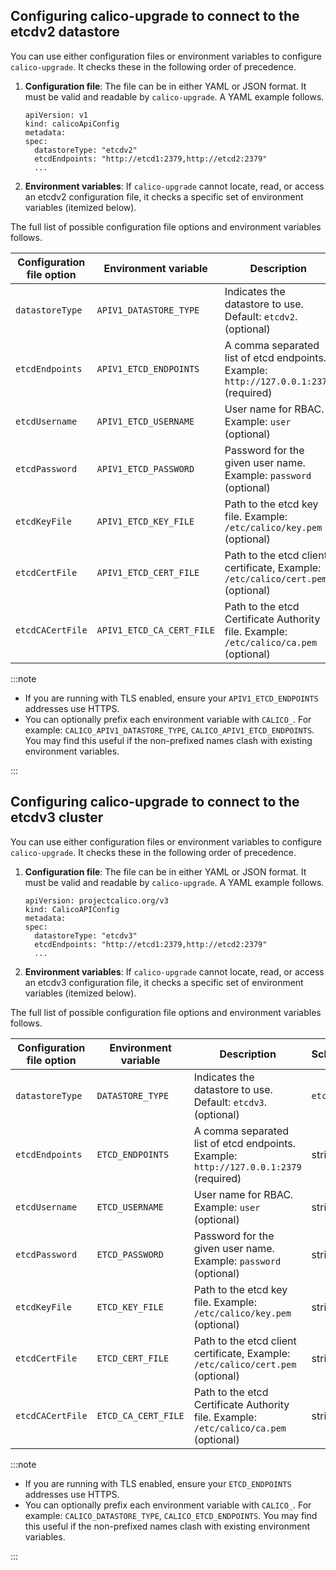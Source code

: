 ## Configuring calico-upgrade to connect to the etcdv2 datastore

You can use either configuration files or environment variables to configure
`calico-upgrade`. It checks these in the following order of precedence.

1. **Configuration file**: The file can be in either YAML or JSON format. It
   must be valid and readable by `calico-upgrade`. A YAML example follows.

   ```
   apiVersion: v1
   kind: calicoApiConfig
   metadata:
   spec:
     datastoreType: "etcdv2"
     etcdEndpoints: "http://etcd1:2379,http://etcd2:2379"
     ...
   ```

1. **Environment variables**: If `calico-upgrade` cannot locate, read, or access an
   etcdv2 configuration file, it checks a specific set of environment variables
   (itemized below).

The full list of possible configuration file options and environment variables follows.

| Configuration file option | Environment variable      | Description                                                                           | Schema   |
| ------------------------- | ------------------------- | ------------------------------------------------------------------------------------- | -------- |
| `datastoreType`           | `APIV1_DATASTORE_TYPE`    | Indicates the datastore to use. Default: `etcdv2`. (optional)                         | `etcdv2` |
| `etcdEndpoints`           | `APIV1_ETCD_ENDPOINTS`    | A comma separated list of etcd endpoints. Example: `http://127.0.0.1:2379` (required) | string   |
| `etcdUsername`            | `APIV1_ETCD_USERNAME`     | User name for RBAC. Example: `user` (optional)                                        | string   |
| `etcdPassword`            | `APIV1_ETCD_PASSWORD`     | Password for the given user name. Example: `password` (optional)                      | string   |
| `etcdKeyFile`             | `APIV1_ETCD_KEY_FILE`     | Path to the etcd key file. Example: `/etc/calico/key.pem` (optional)                  | string   |
| `etcdCertFile`            | `APIV1_ETCD_CERT_FILE`    | Path to the etcd client certificate, Example: `/etc/calico/cert.pem` (optional)       | string   |
| `etcdCACertFile`          | `APIV1_ETCD_CA_CERT_FILE` | Path to the etcd Certificate Authority file. Example: `/etc/calico/ca.pem` (optional) | string   |

:::note

- If you are running with TLS enabled, ensure your `APIV1_ETCD_ENDPOINTS` addresses
  use HTTPS.
- You can optionally prefix each environment variable with `CALICO_`. For example:
  `CALICO_APIV1_DATASTORE_TYPE`, `CALICO_APIV1_ETCD_ENDPOINTS`. You may find this
  useful if the non-prefixed names clash with existing environment variables.

:::

## Configuring calico-upgrade to connect to the etcdv3 cluster

You can use either configuration files or environment variables to configure
`calico-upgrade`. It checks these in the following order of precedence.

1. **Configuration file**: The file can be in either YAML or JSON format. It
   must be valid and readable by `calico-upgrade`. A YAML example follows.

   ```
   apiVersion: projectcalico.org/v3
   kind: CalicoAPIConfig
   metadata:
   spec:
     datastoreType: "etcdv3"
     etcdEndpoints: "http://etcd1:2379,http://etcd2:2379"
     ...
   ```

1. **Environment variables**: If `calico-upgrade` cannot locate, read, or access an
   etcdv3 configuration file, it checks a specific set of environment variables
   (itemized below).

The full list of possible configuration file options and environment variables follows.

| Configuration file option | Environment variable | Description                                                                           | Schema   |
| ------------------------- | -------------------- | ------------------------------------------------------------------------------------- | -------- |
| `datastoreType`           | `DATASTORE_TYPE`     | Indicates the datastore to use. Default: `etcdv3`. (optional)                         | `etcdv3` |
| `etcdEndpoints`           | `ETCD_ENDPOINTS`     | A comma separated list of etcd endpoints. Example: `http://127.0.0.1:2379` (required) | string   |
| `etcdUsername`            | `ETCD_USERNAME`      | User name for RBAC. Example: `user` (optional)                                        | string   |
| `etcdPassword`            | `ETCD_PASSWORD`      | Password for the given user name. Example: `password` (optional)                      | string   |
| `etcdKeyFile`             | `ETCD_KEY_FILE`      | Path to the etcd key file. Example: `/etc/calico/key.pem` (optional)                  | string   |
| `etcdCertFile`            | `ETCD_CERT_FILE`     | Path to the etcd client certificate, Example: `/etc/calico/cert.pem` (optional)       | string   |
| `etcdCACertFile`          | `ETCD_CA_CERT_FILE`  | Path to the etcd Certificate Authority file. Example: `/etc/calico/ca.pem` (optional) | string   |

:::note

- If you are running with TLS enabled, ensure your `ETCD_ENDPOINTS` addresses
  use HTTPS.
- You can optionally prefix each environment variable with `CALICO_`. For example:
  `CALICO_DATASTORE_TYPE`, `CALICO_ETCD_ENDPOINTS`. You may find this
  useful if the non-prefixed names clash with existing environment variables.

:::
